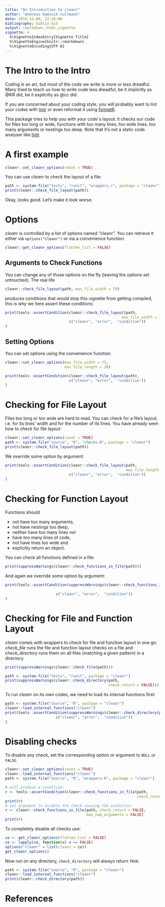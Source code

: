 ```yaml
---
title: "An Introduction to cleanr"
author: "Andreas Dominik Cullmann"
date: 2016-12-06, 22:36:00
bibliography: biblio.bib
output: rmarkdown::html_vignette
vignette: >
  %\VignetteIndexEntry{Vignette Title}
  %\VignetteEngine{knitr::rmarkdown}
  %\VignetteEncoding{UTF-8}
---
```

# The Intro to the Intro
Coding is an art, but most of the code we write is more or less dreadful.
Many tried to teach us how to write code less dreadful, be it implicitly as
@KR did,
be it explicitly as
@cc
did.

If you are concerned about your coding style, you will probably want to lint 
your codes with [lintr]( https://CRAN.R-project.org/package=lintr) or even 
reformat it using [formatR](https://CRAN.R-project.org/package=formatR).

This package tries to help you with your code`s layout:
it checks our code for files too long or wide, functions with too
many lines, too wide lines, too many arguments or nestings too deep.
Note that it's *not* a static code analyser like 
[lintr]( https://CRAN.R-project.org/package=lintr).

# A first example
```r
cleanr::set_cleanr_options(reset = TRUE)
```
You can use *cleanr* to check the layout of a file:
```r
path <- system.file("tests", "runit", "wrappers.r", package = "cleanr")
print(cleanr::check_file_layout(path))
```
Okay, looks good. Let's make it look worse.  

# Options
*cleanr* is controlled by a list of options named "cleanr". You can retrieve 
it either via ```options("cleanr")``` or via a convenience function:
```r
cleanr::get_cleanr_options(flatten_list = FALSE)
```

## Arguments to Check Functions
You can change any of those options on the fly (leaving the options set 
                                                untouched). 
The real life
```r
cleanr::check_file_layout(path, max_file_width = 79)
```
produces conditions that would stop this vignette from getting compiled, this is
why we here assert these conditions:

```r
print(tools::assertCondition(cleanr::check_file_layout(path, 
                                                     max_file_width = 79), 
                             c("cleanr", "error",  "condition"))
)
```
## Setting Options
You can set options using the convenience function:
```r
cleanr::set_cleanr_options(max_file_width = 75, 
                           max_file_length = 20)
```
```r
print(tools::assertCondition(cleanr::check_file_layout(path), 
                             c("cleanr", "error",  "condition"))
)
```

# Checking for File Layout
Files too long or too wide are hard to read.
You can check for a file's layout, i.e. for its lines' width and for the number 
of its lines.
You have already seen how to check for file layout:
```r
cleanr::set_cleanr_options(reset = TRUE)
path <- system.file("source", "R", "checks.R", package = "cleanr")
print(cleanr::check_file_layout(path)) 
```

We override some option by argument:
```r
print(tools::assertCondition(cleanr::check_file_layout(path, 
                                                       max_file_length = 100), 
                             c("cleanr", "error",  "condition"))
)
```


# Checking for Function Layout
Functions should

 - not have too many arguments,
 - not have nestings too deep,
 - neither have too many lines nor
 - have too many lines of code,
 - not have lines too wide and
 - explicitly return an object.

You can check all functions defined in a file:
```r
print(suppressWarnings(cleanr::check_functions_in_file(path)))
```
And again we override some option by argument:

```r
print(tools::assertCondition(suppressWarnings(cleanr::check_functions_in_file(path,
                                                                        max_num_arguments = 1)), 
                       c("cleanr", "error",  "condition"))
)
```

# Checking for File and Function Layout 
*cleanr* comes with wrappers to check for file and function layout in one go:
*check_file* runs the file and function layout checks on a file and 
*check_directory* runs them on all files (matching a given pattern) in a 
directory.
```r
print(suppressWarnings(cleanr::check_file(path)))
```

```r
path <- system.file("tests", "runit", package = "cleanr")
print(suppressWarnings(cleanr::check_directory(path,
                                               check_return = FALSE)))
```
To run *cleanr* on its own codes, we need to load its internal functions first:
```r
path <- system.file("source", "R", package = "cleanr")
cleanr::load_internal_functions("cleanr")
print(tools::assertCondition(suppressWarnings(cleanr::check_directory(path)), 
                       c("cleanr", "error",  "condition"))
)
```
# Disabling checks
To disable any check, set the corresponding option or argument to ```NULL``` or 
```FALSE```. 
```r
cleanr::set_cleanr_options(reset = TRUE)
cleanr::load_internal_functions("cleanr")
path <- system.file("source", "R", "wrappers.R", package = "cleanr")

# will produce a condition:
r <- tools::assertCondition(cleanr::check_functions_in_file(path, 
                                                            check_return = FALSE))
print(r)
# set argument to disable the check causing the condition:
r <- cleanr::check_functions_in_file(path, check_return = FALSE, 
                                     max_num_arguments = FALSE)
print(r)
```



To completely disable all checks use:
```r
co <- get_cleanr_options(flatten_list = FALSE)
co <- lapply(co, function(x) x == FALSE)
options("cleanr" = list(cleanr = co))
get_cleanr_options() 
```
Now run on any directory, ```check_directory``` will always return ```TRUE```:
```r
path <- system.file("source", "R", package = "cleanr")
cleanr::load_internal_functions("cleanr")
print(cleanr::check_directory(path)) 
```




# References
